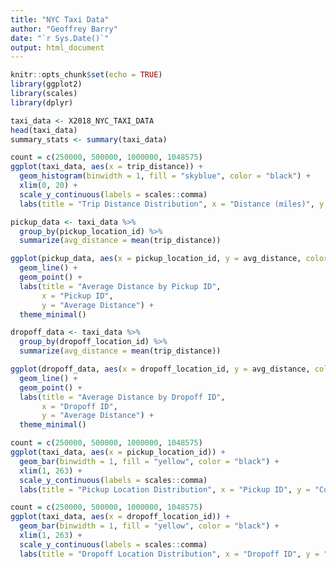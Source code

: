 ---
title: "NYC Taxi Data"
author: "Geoffrey Barry"
date: "`r Sys.Date()`"
output: html_document
---

```{r setup, include=FALSE}
knitr::opts_chunk$set(echo = TRUE)
library(ggplot2)
library(scales)
library(dplyr)
```

```{r}
taxi_data <- X2018_NYC_TAXI_DATA
head(taxi_data)
summary_stats <- summary(taxi_data)
```
```{r}
count = c(250000, 500000, 1000000, 1048575)
ggplot(taxi_data, aes(x = trip_distance)) +
  geom_histogram(binwidth = 1, fill = "skyblue", color = "black") +
  xlim(0, 20) +
  scale_y_continuous(labels = scales::comma)
  labs(title = "Trip Distance Distribution", x = "Distance (miles)", y = "Count")

```

```{r}
pickup_data <- taxi_data %>%
  group_by(pickup_location_id) %>%
  summarize(avg_distance = mean(trip_distance))
```

```{r}
ggplot(pickup_data, aes(x = pickup_location_id, y = avg_distance, color = "red")) +
  geom_line() +
  geom_point() +
  labs(title = "Average Distance by Pickup ID",
       x = "Pickup ID", 
       y = "Average Distance") +
  theme_minimal()
```

```{r}
dropoff_data <- taxi_data %>%
  group_by(dropoff_location_id) %>%
  summarize(avg_distance = mean(trip_distance))
```

```{r}
ggplot(dropoff_data, aes(x = dropoff_location_id, y = avg_distance, color = "red")) +
  geom_line() +
  geom_point() +
  labs(title = "Average Distance by Dropoff ID",
       x = "Dropoff ID", 
       y = "Average Distance") +
  theme_minimal()
```

```{r}
count = c(250000, 500000, 1000000, 1048575)
ggplot(taxi_data, aes(x = pickup_location_id)) +
  geom_bar(binwidth = 1, fill = "yellow", color = "black") +
  xlim(1, 263) +
  scale_y_continuous(labels = scales::comma)
  labs(title = "Pickup Location Distribution", x = "Pickup ID", y = "Count")
```

```{r}
count = c(250000, 500000, 1000000, 1048575)
ggplot(taxi_data, aes(x = dropoff_location_id)) +
  geom_bar(binwidth = 1, fill = "yellow", color = "black") +
  xlim(1, 263) +
  scale_y_continuous(labels = scales::comma)
  labs(title = "Dropoff Location Distribution", x = "Dropoff ID", y = "Count")
```

